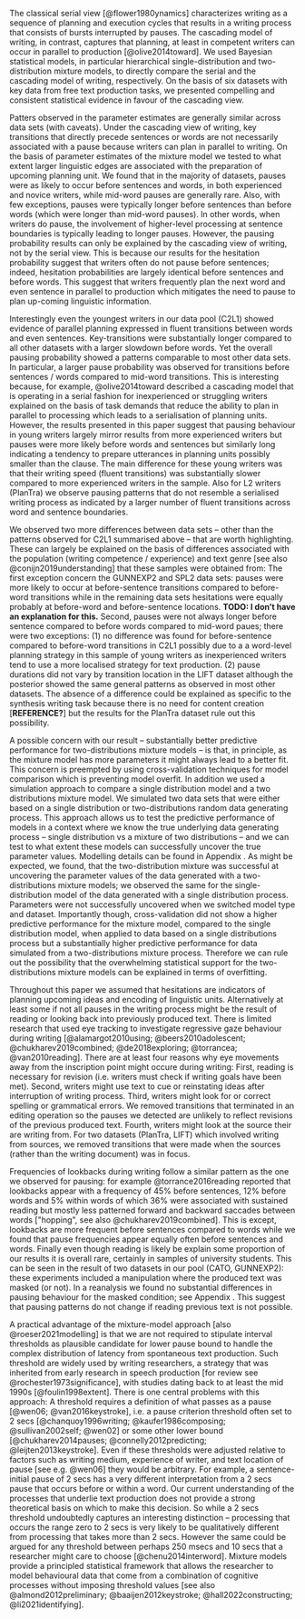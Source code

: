 The classical serial view [@flower1980ynamics] characterizes writing as a sequence of planning and execution cycles that results in a writing process that consists of bursts interrupted by pauses. The cascading model of writing, in contrast, captures that planning, at least in competent writers can occur in parallel to production [@olive2014toward]. We used Bayesian statistical models, in particular hierarchical single-distribution and two-distribution mixture models, to directly compare the serial and the cascading model of writing, respectively. On the basis of six datasets with key data from free text production tasks, we presented compelling and consistent statistical evidence in favour of the cascading view.

Patters observed in the parameter estimates are generally similar across data sets (with caveats). Under the cascading view of writing, key transitions that directly precede sentences or words are not necessarily associated with a pause because writers can plan in parallel to writing. On the basis of parameter estimates of the mixture model we tested to what extent larger linguistic edges are associated with the preparation of upcoming planning unit. We found that in the majority of datasets, pauses were as likely to occur before sentences and words, in both experienced and novice writers, while mid-word pauses are generally rare. Also, with few exceptions, pauses were typically longer before sentences than before words (which were longer than mid-word pauses). In other words, when writers do pause, the involvement of higher-level processing at sentence boundaries is typically leading to longer pauses. However, the pausing probability results can only be explained by the cascading view of writing, not by the serial view. This is because our results for the hesitation probability suggest that writers often do not pause before sentences; indeed, hesitation probabilities are largely identical before sentences and before words. This suggest that writers frequently plan the next word and even sentence in parallel to production which mitigates the need to pause to plan up-coming linguistic information.

Interestingly even the youngest writers in our data pool (C2L1) showed evidence of parallel planning expressed in fluent transitions between words and even sentences. Key-transitions were substantially longer compared to all other datasets with a larger slowdown before words. Yet the overall pausing probability showed a patterns comparable to most other data sets. In particular, a larger pause probability was observed for transitions before sentences / words compared to mid-word transitions. This is interesting because, for example, @olive2014toward described a cascading model that is operating in a serial fashion for inexperienced or struggling writers explained on the basis of task demands that reduce the ability to plan in parallel to processing which leads to a serialisation of planning units. However, the results presented in this paper suggest that pausing behaviour in young writers largely mirror results from more experienced writers but pauses were more likely before words and sentences but similarly long indicating a tendency to prepare utterances in planning units possibly smaller than the clause. The main difference for these young writers was that their writing speed (fluent transitions) was substantially slower compared to more experienced writers in the sample. Also for L2 writers (PlanTra) we observe pausing patterns that do not resemble a serialised writing process as indicated by a larger number of fluent transitions across word and sentence boundaries.

We observed two more differences between data sets -- other than the patterns observed for C2L1 summarised above -- that are worth highlighting. These can largely be explained on the basis of differences associated with the population (writing competence / experience) and text genre [see also @conijn2019understanding] that these samples were obtained from: The first exception concern the GUNNEXP2 and SPL2 data sets: pauses were more likely to occur at before-sentence transitions compared to before-word transitions while in the remaining data sets hesitations were equally probably at before-word and before-sentence locations. **TODO: I don't have an explanation for this.** Second, pauses were not always longer before sentence compared to before words compared to mid-word paues; there were two exceptions: (1) no difference was found for before-sentence compared to before-word transitions in C2L1 possibly due to a a word-level planning strategy in this sample of young writers as inexperienced writers tend to use a more localised strategy for text production. (2) pause durations did not vary by transition location in the LIFT dataset although the posterior showed the same general patterns as observed in most other datasets. The absence of a difference could be explained as specific to the synthesis writing task because there is no need for content creation [**REFERENCE?**] but the results for the PlanTra dataset rule out this possibility.

A possible concern with our result -- substantially better predictive performance for two-distributions mixture models -- is that, in principle, as the mixture model has more parameters it might always lead to a better fit. This concern is preempted by using cross-validation techniques for model comparison which is preventing model overfit. In addition we used a simulation approach to compare a single distribution model and a two distributions mixture model. We simulated two data sets that were either based on a single distribution or two-distributions random data generating process. This approach allows us to test the predictive performance of models in a context where we know the true underlying data generating process -- single distribution vs a mixture of two distributions -- and we can test to what extent these models can successfully uncover the true parameter values. Modelling details can be found in Appendix \ref{simulation}. As might be expected, we found, that the two-distribution mixture was successful at uncovering the parameter values of the data generated with a two-distributions mixture models; we observed the same for the single-distribution model of the data generated with a single distribution process. Parameters were not successfully uncovered when we switched model type and dataset. Importantly though, cross-validation did not show a higher predictive performance for the mixture model, compared to the single distribution model, when applied to data based on a single distributions process but a substantially higher predictive performance for data simulated from a two-distributions mixture process. Therefore we can rule out the possibility that the overwhelming statistical support for the two-distributions mixture models can be explained in terms of overfitting.

Throughout this paper we assumed that hesitations are indicators of planning upcoming ideas and encoding of linguistic units. Alternatively at least some if not all pauses in the writing process might be the result of reading or looking back into previously produced text. There is limited research that used eye tracking to investigate regressive gaze behaviour during writing [@alamargot2010using; @beers2010adolescent; @chukharev2019combined; @de2018exploring; @torrancea; @van2010reading]. There are at least four reasons why eye movements away from the inscription point might occure during writing: First, reading is necessary for revision (i.e. writers must check if writing goals have been met). Second, writers might use text to cue or reinstating ideas after interruption of writing process. Third, writers might look for or correct spelling or grammatical errors. We removed transitions that terminated in an editing operation so the pauses we detected are unlikely to reflect revisions of the previous produced text. Fourth, writers might look at the source their are writing from. For two datasets (PlanTra, LIFT) which involved writing from sources, we removed transitions that were made when the sources (rather than the writing document) was in focus.

Frequencies of lookbacks during writing follow a similar pattern as the one we observed for pausing: for example @torrance2016reading reported that lookbacks appear with a frequency of 45% before sentences, 12% before words and 5% within words of which 36% were associated with sustained reading but mostly less patterned forward and backward saccades between words ["hopping", see also @chukharev2019combined]. This is except, lookbacks are more frequent before sentences compared to words while we found that pause frequencies appear equally often before sentences and words. Finally even though reading is likely be explain some proportion of our results it is overall rare, certainly in samples of university students. This can be seen in the result of two datasets in our pool (CATO, GUNNEXP2): these experiments included a manipulation where the produced text was masked (or not). In a reanalysis we found no substantial differences in pausing behaviour for the masked condition; see Appendix \ref{masking-effect-cato-gunnexp2}. This suggest that pausing patterns do not change if reading previous text is not possible.

A practical advantage of the mixture-model approach [also @roeser2021modelling] is that we are not required to stipulate interval thresholds as plausible candidate for lower pause bound to handle the complex distribution of latency from spontaneous text production. Such threshold are widely used by writing researchers, a strategy that was inherited from early research in speech production [for review see @rochester1973significance], with studies dating back to at least the mid 1990s [@foulin1998extent]. There is one central problems with this approach: A threshold requires a definition of what passes as a pause [@wen06; @van2016keystroke], i.e. a pause criterion threshold often set to 2 secs [@chanquoy1996writing; @kaufer1986composing; @sullivan2002self; @wen02] or some other lower bound [@chukharev2014pauses; @connelly2012predicting; @leijten2013keystroke]. Even if these thresholds were adjusted relative to factors such as writing medium, experience of writer, and text location of pause [see e.g. @wen06] they would be arbitrary. For example, a sentence-initial pause of 2 secs has a very different interpretation from a 2 secs pause that occurs before or within a word. Our current understanding of the processes that underlie text production does not provide a strong theoretical basis on which to make this decision. So while a 2 secs threshold undoubtedly captures an interesting distinction -- processing that occurs the range zero to 2 secs is very likely to be qualitatively different from processing that takes more than 2 secs. However the same could be argued for any threshold between perhaps 250 msecs and 10 secs that a researcher might care to choose [@chenu2014interword]. Mixture models provide a principled statistical framework that allows the researcher to model behavioural data that come from a combination of cognitive processes without imposing threshold values [see also @almond2012preliminary; @baaijen2012keystroke; @hall2022constructing; @li2021identifying].
